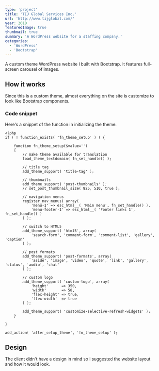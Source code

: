 ```yaml
---
type: 'project'
title: 'TIJ Global Services Inc.'
url: 'http://www.tijglobal.com/'
year: 2018
featuredImage: true
thumbnail: true
summary: 'A WordPress website for a staffing company.'
categories:
  - 'WordPress'
  - 'Bootstrap'
---
```


A custom theme WordPress website I built with Bootstrap. It features full-screen carousel of images.

## How it works

Since this is a custom theme, almost everything on the site is customize to look like Bootstrap components.

### Code snippet

Here's a snippet of the function in initializing the theme.

```php:functions.php
<?php
if ( ! function_exists( 'fn_theme_setup' ) ) {

	function fn_theme_setup($value='')
	{
		// make theme available for translation
		load_theme_textdomain( fn_set_handle() );

		// title tag
		add_theme_support( 'title-tag' );

		// thumbnails
		add_theme_support( 'post-thumbnails' );
		// set_post_thumbnail_size( 825, 510, true );

		// navigation menus
		register_nav_menus( array(
            'menu-1' => esc_html__( 'Main menu', fn_set_handle() ),
		    'menu-footer-1' => esc_html__( 'Footer links 1', fn_set_handle() )
		) );

		// switch to HTML5
		add_theme_support( 'html5', array(
			'search-form', 'comment-form', 'comment-list', 'gallery', 'caption'
		) );

		// post formats
		add_theme_support( 'post-formats', array(
			'aside', 'image', 'video', 'quote', 'link', 'gallery', 'status', 'audio', 'chat'
		) );

		// custom logo
		add_theme_support( 'custom-logo', array(
            'height'      => 350,
            'width'       => 58,
            'flex-height' => true,
            'flex-width'  => true
		) );

		add_theme_support( 'customize-selective-refresh-widgets' );
	}

}

add_action( 'after_setup_theme', 'fn_theme_setup' );

```

## Design

The client didn't have a design in mind so I suggested the website layout and how it would look.
